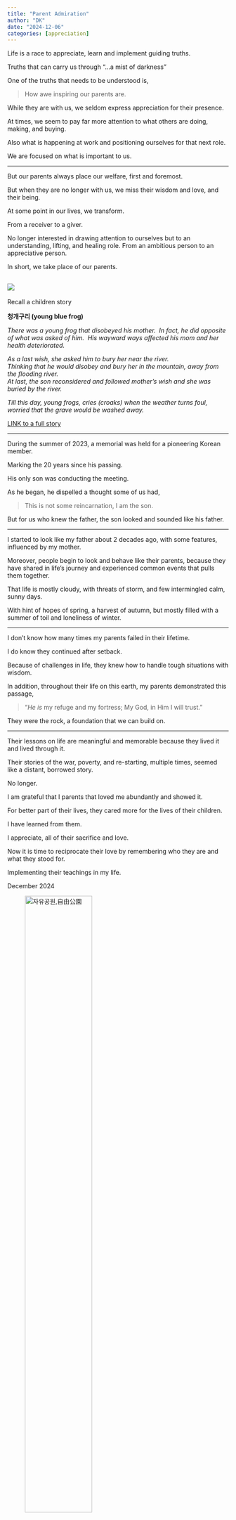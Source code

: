 ```yaml
---
title: "Parent Admiration"
author: "DK"
date: "2024-12-06"
categories: [appreciation]
---
```


Life is a race to appreciate, learn and implement guiding truths.

Truths that can carry us through "...a mist of darkness"

One of the truths that needs to be understood is,

> How awe inspiring our parents are.

While they are with us, we seldom express appreciation for their presence.

At times, we seem to pay far more attention to what others are doing, making, and buying.

Also what is happening at work and positioning ourselves for that next role.

We are focused on what is important to us.

------------------------------------------------------------------------

But our parents always place our welfare, first and foremost.

But when they are no longer with us, we miss their wisdom and love, and their being.

At some point in our lives, we transform.

From a receiver to a giver.

No longer interested in drawing attention to ourselves but to an understanding, lifting, and healing role. From an ambitious person to an appreciative person.

In short, we take place of our parents.

## ![](images/20241009_181739.jpg)

Recall a children story

**청개구리 (young blue frog)**

*There was a young frog that disobeyed his mother.*  *In fact, he did opposite of what was asked of him.*  *His wayward ways affected his mom and her health deteriorated.*

*As a last wish, she asked him to bury her near the river.*\
*Thinking that he would disobey and bury her in the mountain, away from the flooding river.*\
*At last, the son reconsidered and followed mother's wish and she was buried by the river.*

*Till this day, young frogs, cries (croaks) when the weather turns foul, worried that the grave would be washed away.*

[LINK to a full story](https://kid.chosun.com/site/data/html_dir/2010/12/15/2010121501599.html)

------------------------------------------------------------------------

During the summer of 2023, a memorial was held for a pioneering Korean member.

Marking the 20 years since his passing.

His only son was conducting the meeting.

As he began, he dispelled a thought some of us had,

> This is not some reincarnation, I am the son.

But for us who knew the father, the son looked and sounded like his father.

------------------------------------------------------------------------

I started to look like my father about 2 decades ago, with some features, influenced by my mother.

Moreover, people begin to look and behave like their parents, because they have shared in life's journey and experienced common events that pulls them together.

That life is mostly cloudy, with threats of storm, and few intermingled calm, sunny days.

With hint of hopes of spring, a harvest of autumn, but mostly filled with a summer of toil and loneliness of winter.

------------------------------------------------------------------------

I don't know how many times my parents failed in their lifetime.

I do know they continued after setback.

Because of challenges in life, they knew how to handle tough situations with wisdom.

In addition, throughout their life on this earth, my parents demonstrated this passage,

> “*He is* my refuge and my fortress; My God, in Him I will trust.”

They were the rock, a foundation that we can build on.

------------------------------------------------------------------------

Their lessons on life are meaningful and memorable because they lived it and lived through it.

Their stories of the war, poverty, and re-starting, multiple times, seemed like a distant, borrowed story.

No longer.

I am grateful that I parents that loved me abundantly and showed it.

For better part of their lives, they cared more for the lives of their children.

I have learned from them.

I appreciate, all of their sacrifice and love.

Now it is time to reciprocate their love by remembering who they are and what they stood for.

Implementing their teachings in my life.

December 2024

![자유공원,自由公園](images/EPSON019-EDIT%20(1).jpg){width="60%"}
